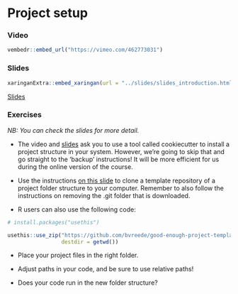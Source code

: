 # Project setup

### Video

```r
vembedr::embed_url("https://vimeo.com/462773031")
```

### Slides

```r
xaringanExtra::embed_xaringan(url = "../slides/slides_introduction.html", ratio = "4:3")
```

[Slides](../slides/slides_project-setup.html#3)

### Exercises

_NB: You can check the slides for more detail._

* The video and [slides](../slides/slides_project-setup.html#4) ask you to use a tool called cookiecutter to install a project structure in your system. However, we're going to skip that and go straight to the 'backup' instructions! It will be more efficient for us during the online version of the course.

* Use the instructions [on this slide](../slides/slides_project-setup.html#6) to clone a template repository of a project folder structure to your computer. Remember to also follow the instructions on removing the .git folder that is downloaded.

* R users can also use the following code:

```r

# install.packages("usethis")

usethis::use_zip("https://github.com/bvreede/good-enough-project-template/archive/refs/heads/master.zip",
                 destdir = getwd())
```


* Place your project files in the right folder.

* Adjust paths in your code, and be sure to use relative paths!

* Does your code run in the new folder structure?

